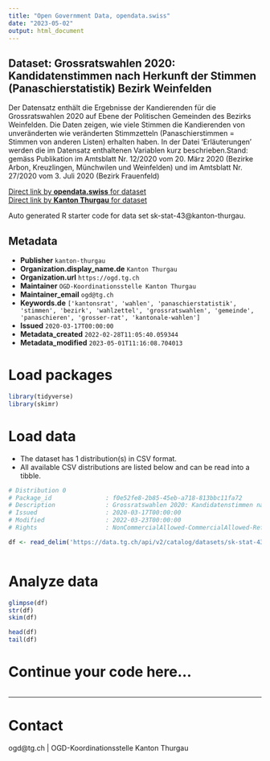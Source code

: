 ```yaml
---
title: "Open Government Data, opendata.swiss"
date: "2023-05-02"
output: html_document
---
```


## Dataset: Grossratswahlen 2020: Kandidatenstimmen nach Herkunft der Stimmen (Panaschierstatistik) Bezirk Weinfelden

Der Datensatz enthält die Ergebnisse der Kandierenden für die Grossratswahlen 2020 auf Ebene der Politischen Gemeinden des Bezirks Weinfelden. Die Daten zeigen, wie viele Stimmen die Kandierenden von unveränderten wie veränderten Stimmzetteln (Panaschierstimmen = Stimmen von anderen Listen) erhalten haben. In der Datei 'Erläuterungen' werden die im Datensatz enthaltenen Variablen kurz beschrieben.Stand: gemäss Publikation im Amtsblatt Nr. 12/2020 vom 20. März 2020 (Bezirke Arbon, Kreuzlingen, Münchwilen und Weinfelden) und im Amtsblatt Nr. 27/2020 vom 3. Juli 2020 (Bezirk Frauenfeld)

[Direct link by **opendata.swiss** for dataset](https://opendata.swiss/de/dataset/grossratswahlen-2020-kandidatenstimmen-nach-herkunft-der-stimmen-panaschierstatistik-bezirk-wei)<br>
[Direct link by **Kanton Thurgau** for dataset](https://data.tg.ch/explore/dataset/sk-stat-43/)

Auto generated R starter code for data set sk-stat-43@kanton-thurgau.

## Metadata

- **Publisher** `kanton-thurgau`
- **Organization.display_name.de** `Kanton Thurgau`
- **Organization.url** `https://ogd.tg.ch`
- **Maintainer** `OGD-Koordinationsstelle Kanton Thurgau`
- **Maintainer_email** `ogd@tg.ch`
- **Keywords.de** `['kantonsrat', 'wahlen', 'panaschierstatistik', 'stimmen', 'bezirk', 'wahlzettel', 'grossratswahlen', 'gemeinde', 'panaschieren', 'grosser-rat', 'kantonale-wahlen']`
- **Issued** `2020-03-17T00:00:00`
- **Metadata_created** `2022-02-28T11:05:40.059344`
- **Metadata_modified** `2023-05-01T11:16:08.704013`


# Load packages

```r

library(tidyverse)
library(skimr)

```

# Load data

-   The dataset has 1 distribution(s) in CSV format.
-   All available CSV distributions are listed below and can be read into a tibble.

```r

# Distribution 0
# Package_id               : f0e52fe8-2b85-45eb-a718-813bbc11fa72
# Description              : Grossratswahlen 2020: Kandidatenstimmen nach Herkunft der Stimmen (Panaschierstatistik) Bezirk Weinfelden (csv)
# Issued                   : 2020-03-17T00:00:00
# Modified                 : 2022-03-23T00:00:00
# Rights                   : NonCommercialAllowed-CommercialAllowed-ReferenceRequired

df <- read_delim('https://data.tg.ch/api/v2/catalog/datasets/sk-stat-43/exports/csv')



```

# Analyze data

```r

glimpse(df)
str(df)
skim(df)

head(df)
tail(df)

```

# Continue your code here...

```r

```

------------------------------------------------------------------------

# Contact

ogd@tg.ch | OGD-Koordinationsstelle Kanton Thurgau
